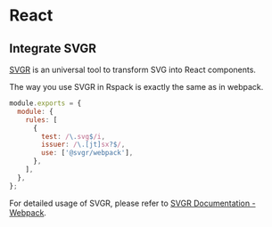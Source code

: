 # React

## Integrate SVGR

[SVGR](https://react-svgr.com/) is an universal tool to transform SVG into React components.

The way you use SVGR in Rspack is exactly the same as in webpack.

```js title=rspack.config.js
module.exports = {
  module: {
    rules: [
      {
        test: /\.svg$/i,
        issuer: /\.[jt]sx?$/,
        use: ['@svgr/webpack'],
      },
    ],
  },
};
```

For detailed usage of SVGR, please refer to [SVGR Documentation - Webpack](https://react-svgr.com/docs/webpack/).
